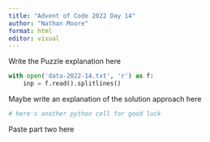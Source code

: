 ```yaml
---
title: "Advent of Code 2022 Day 14"
author: "Nathan Moore"
format: html
editor: visual
---
```


Write the Puzzle explanation here

```python

with open('data-2022-14.txt', 'r') as f:
    inp = f.read().splitlines()

```

Maybe write an explanation of the solution approach here

```python
# here's another python cell for good luck

```

Paste part two here
